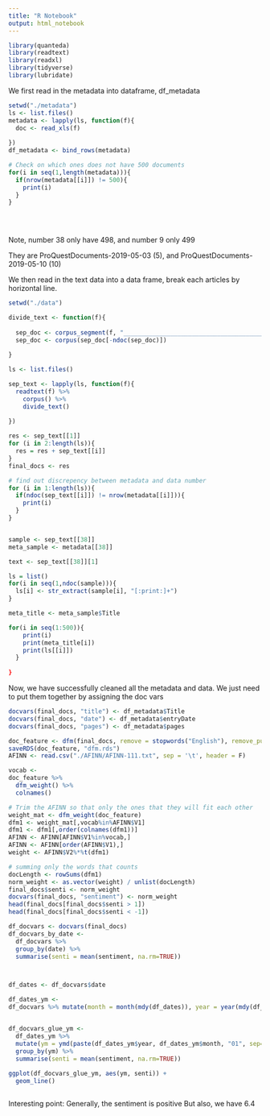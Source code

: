 ---
title: "R Notebook"
output: html_notebook
---

```{r setup}
library(quanteda)
library(readtext)
library(readxl)
library(tidyverse)
library(lubridate)
```

We first read in the metadata into dataframe, df_metadata
```{r read in the metadata and the data}
setwd("./metadata")
ls <- list.files()
metadata <- lapply(ls, function(f){
  doc <- read_xls(f) 
  
})
df_metadata <- bind_rows(metadata)

# Check on which ones does not have 500 documents
for(i in seq(1,length(metadata))){
  if(nrow(metadata[[i]]) != 500){
    print(i)
  }
}

  
  

```

Note, number 38 only have 498, and number 9 only 499

They are ProQuestDocuments-2019-05-03 (5), and ProQuestDocuments-2019-05-10 (10)

We then read in the text data into a data frame, break each articles by horizontal line.
```{r read in the text data}
setwd("./data")

divide_text <- function(f){
  
  sep_doc <- corpus_segment(f, "____________________________________________________________")
  sep_doc <- corpus(sep_doc[-ndoc(sep_doc)])
  
}

ls <- list.files()

sep_text <- lapply(ls, function(f){
  readtext(f) %>% 
    corpus() %>% 
    divide_text()
  
})

res <- sep_text[[1]]
for (i in 2:length(ls)){
  res = res + sep_text[[i]]
}
final_docs <- res

# find out discrepency between metadata and data number
for (i in 1:length(ls)){
  if(ndoc(sep_text[[i]]) != nrow(metadata[[i]])){
    print(i)
  }
}



```
```{r fix number 38}
sample <- sep_text[[38]]
meta_sample <- metadata[[38]]

text <- sep_text[[38]][1]

ls = list()
for(i in seq(1,ndoc(sample))){
  ls[i] <- str_extract(sample[i], "[:print:]+") 
}

meta_title <- meta_sample$Title

for(i in seq(1:500)){
    print(i)
    print(meta_title[i])
    print(ls[[i]])
  }
    
}
```

Now, we have successfully cleaned all the metadata and data. We just need to put them together by assigning the doc vars

```{r combine metadata and data}
docvars(final_docs, "title") <- df_metadata$Title
docvars(final_docs, "date") <- df_metadata$entryDate
docvars(final_docs, "pages") <- df_metadata$pages
```


```{r Dictionary method}
doc_feature <- dfm(final_docs, remove = stopwords("English"), remove_punct = TRUE)
saveRDS(doc_feature, "dfm.rds")
AFINN <- read.csv("./AFINN/AFINN-111.txt", sep = '\t', header = F)

vocab <- 
doc_feature %>% 
  dfm_weight() %>% 
  colnames()

# Trim the AFINN so that only the ones that they will fit each other
weight_mat <- dfm_weight(doc_feature)
dfm1 <- weight_mat[,vocab%in%AFINN$V1]
dfm1 <- dfm1[,order(colnames(dfm1))]
AFINN <- AFINN[AFINN$V1%in%vocab,]
AFINN <- AFINN[order(AFINN$V1),]
weight <- AFINN$V2%*%t(dfm1)

# summing only the words that counts
docLength <- rowSums(dfm1)
norm_weight <- as.vector(weight) / unlist(docLength)
final_docs$senti <- norm_weight
docvars(final_docs, "sentiment") <- norm_weight 
head(final_docs[final_docs$senti > 1])
head(final_docs[final_docs$senti < -1])

df_docvars <- docvars(final_docs)
df_docvars_by_date <- 
  df_docvars %>% 
  group_by(date) %>% 
  summarise(senti = mean(sentiment, na.rm=TRUE))



df_dates <- df_docvars$date

df_dates_ym <- 
df_docvars %>% mutate(month = month(mdy(df_dates)), year = year(mdy(df_dates)))


df_docvars_glue_ym <- 
  df_dates_ym %>% 
  mutate(ym = ymd(paste(df_dates_ym$year, df_dates_ym$month, "01", sep="-"))) %>% 
  group_by(ym) %>% 
  summarise(senti = mean(sentiment, na.rm=TRUE)) 
  
ggplot(df_docvars_glue_ym, aes(ym, senti)) +
  geom_line()



```

Interesting point: Generally, the sentiment is positive
But also, we have 6.4

